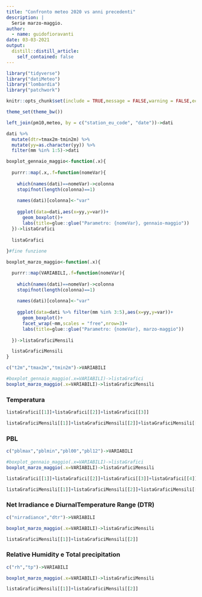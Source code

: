 ```yaml
---
title: "Confronto meteo 2020 vs anni precedenti"
description: |
  Serie marzo-maggio.
author:
  - name: guidofioravanti
date: 03-03-2021
output:
  distill::distill_article:
    self_contained: false
---
```



```r
library("tidyverse")
library("datiMeteo")
library("lombardia")
library("patchwork")

knitr::opts_chunk$set(include = TRUE,message = FALSE,warning = FALSE,echo=FALSE,layout="l-page",fig.width = 12,fig.height = 8)

theme_set(theme_bw())

left_join(pm10,meteo, by = c("station_eu_code", "date"))->dati

dati %>% 
  mutate(dtr=tmax2m-tmin2m) %>%
  mutate(yy=as.character(yy)) %>%
  filter(mm %in% 1:5)->dati

boxplot_gennaio_maggio<-function(.x){ 
  
  purrr::map(.x,.f=function(nomeVar){ 
  
    which(names(dati)==nomeVar)->colonna
    stopifnot(length(colonna)==1)
    
    names(dati)[colonna]<-"var" 
    
    ggplot(data=dati,aes(x=yy,y=var))+
      geom_boxplot()+
      labs(title=glue::glue("Parametro: {nomeVar}, gennaio-maggio"))
  })->listaGrafici
  
  listaGrafici
  
}#fine funzione 

boxplot_marzo_maggio<-function(.x){ 

  purrr::map(VARIABILI,.f=function(nomeVar){ 
  
    which(names(dati)==nomeVar)->colonna
    stopifnot(length(colonna)==1)
  
    names(dati)[colonna]<-"var" 
  
    ggplot(data=dati %>% filter(mm %in% 3:5),aes(x=yy,y=var))+
      geom_boxplot()+
      facet_wrap(~mm,scales = "free",nrow=3)+
      labs(title=glue::glue("Parametro: {nomeVar}, marzo-maggio"))
  
  })->listaGraficiMensili

  listaGraficiMensili  
}
```

```r
c("t2m","tmax2m","tmin2m")->VARIABILI

#boxplot_gennaio_maggio(.x=VARIABILI)->listaGrafici
boxplot_marzo_maggio(.x=VARIABILI)->listaGraficiMensili

```

### Temperatura 

```r
listaGrafici[[1]]+listaGrafici[[2]]+listaGrafici[[3]]
```


```r
listaGraficiMensili[[1]]+listaGraficiMensili[[2]]+listaGraficiMensili[[3]]
```

### PBL

```r
c("pblmax","pblmin","pbl00","pbl12")->VARIABILI

#boxplot_gennaio_maggio(.x=VARIABILI)->listaGrafici
boxplot_marzo_maggio(.x=VARIABILI)->listaGraficiMensili
```


```r
listaGrafici[[1]]+listaGrafici[[2]]+listaGrafici[[3]]+listaGrafici[[4]]
```


```r
listaGraficiMensili[[1]]+listaGraficiMensili[[2]]+listaGraficiMensili[[3]]+listaGraficiMensili[[4]]
```

### Net Irradiance e DiurnalTemperature Range (DTR)

```r
c("nirradiance","dtr")->VARIABILI

boxplot_marzo_maggio(.x=VARIABILI)->listaGraficiMensili
```

```r
listaGraficiMensili[[1]]+listaGraficiMensili[[2]]
```

### Relative Humidity e Total precipitation

```r
c("rh","tp")->VARIABILI

boxplot_marzo_maggio(.x=VARIABILI)->listaGraficiMensili
```

```r
listaGraficiMensili[[1]]+listaGraficiMensili[[2]]
```

